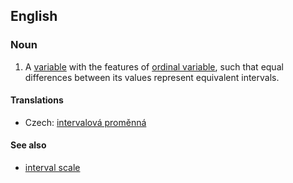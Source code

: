 ==English==
{{wikipedia|Level of measurement}}
===Noun===
{{en-noun|sg=[[interval]] [[variable]]}}

# {{statistics}} A [[variable]] with the features of [[ordinal variable]], such that equal differences between its values represent equivalent intervals.

====Translations====
{{trans-top|variable}}
* Czech: [[intervalová proměnná]] {{f}}
{{trans-mid}}
{{trans-bottom}}

====See also====
* [[interval scale]]